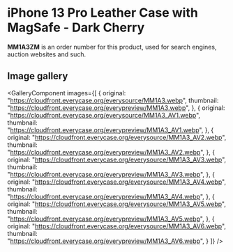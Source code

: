 
# iPhone 13 Pro Leather Case with MagSafe - Dark Cherry

<Callout type='info' emoji='👉🏻'>**MM1A3ZM** is an order number for this product, used for search engines, auction websites and such.</Callout>

## Image gallery

<GalleryComponent
    images={[
      {
        original: "https://cloudfront.everycase.org/everysource/MM1A3.webp",
        thumbnail: "https://cloudfront.everycase.org/everypreview/MM1A3.webp",
      },
      {
        original: "https://cloudfront.everycase.org/everysource/MM1A3_AV1.webp",
        thumbnail: "https://cloudfront.everycase.org/everypreview/MM1A3_AV1.webp",
      },
      {
        original: "https://cloudfront.everycase.org/everysource/MM1A3_AV2.webp",
        thumbnail: "https://cloudfront.everycase.org/everypreview/MM1A3_AV2.webp",
      },
      {
        original: "https://cloudfront.everycase.org/everysource/MM1A3_AV3.webp",
        thumbnail: "https://cloudfront.everycase.org/everypreview/MM1A3_AV3.webp",
      },
      {
        original: "https://cloudfront.everycase.org/everysource/MM1A3_AV4.webp",
        thumbnail: "https://cloudfront.everycase.org/everypreview/MM1A3_AV4.webp",
      },
      {
        original: "https://cloudfront.everycase.org/everysource/MM1A3_AV5.webp",
        thumbnail: "https://cloudfront.everycase.org/everypreview/MM1A3_AV5.webp",
      },
      {
        original: "https://cloudfront.everycase.org/everysource/MM1A3_AV6.webp",
        thumbnail: "https://cloudfront.everycase.org/everypreview/MM1A3_AV6.webp",
      }
    ]}
  />
